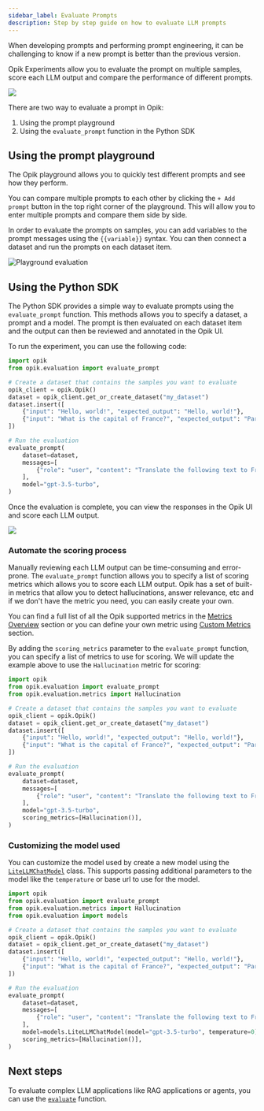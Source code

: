 ```yaml
---
sidebar_label: Evaluate Prompts
description: Step by step guide on how to evaluate LLM prompts
---
```


When developing prompts and performing prompt engineering, it can be challenging to know if a new prompt is better than the previous version.

Opik Experiments allow you to evaluate the prompt on multiple samples, score each LLM output and compare the performance of different prompts.

<Frame>
  <img src="/static/img/evaluation/experiment_items.png" />
</Frame>

There are two way to evaluate a prompt in Opik:

1. Using the prompt playground
2. Using the `evaluate_prompt` function in the Python SDK

## Using the prompt playground

The Opik playground allows you to quickly test different prompts and see how they perform.

You can compare multiple prompts to each other by clicking the `+ Add prompt` button in the top right corner of the playground. This will allow you to enter multiple prompts and compare them side by side.

In order to evaluate the prompts on samples, you can add variables to the prompt messages using the `{{variable}}` syntax. You can then connect a dataset and run the prompts on each dataset item.

![Playground evaluation](/static/img/evaluation/playground_evaluation.gif)

## Using the Python SDK

The Python SDK provides a simple way to evaluate prompts using the `evaluate_prompt` function. This methods allows you to specify a dataset, a prompt and a model. The prompt is then evaluated on each dataset item and the output can then be reviewed and annotated in the Opik UI.

To run the experiment, you can use the following code:

```python
import opik
from opik.evaluation import evaluate_prompt

# Create a dataset that contains the samples you want to evaluate
opik_client = opik.Opik()
dataset = opik_client.get_or_create_dataset("my_dataset")
dataset.insert([
    {"input": "Hello, world!", "expected_output": "Hello, world!"},
    {"input": "What is the capital of France?", "expected_output": "Paris"},
])

# Run the evaluation
evaluate_prompt(
    dataset=dataset,
    messages=[
        {"role": "user", "content": "Translate the following text to French: {{input}}"},
    ],
    model="gpt-3.5-turbo",
)
```

Once the evaluation is complete, you can view the responses in the Opik UI and score each LLM output.

<Frame>
  <img src="/static/img/evaluation/experiment_items.png" />
</Frame>

### Automate the scoring process

Manually reviewing each LLM output can be time-consuming and error-prone. The `evaluate_prompt` function allows you to specify a list of scoring metrics which allows you to score each LLM output. Opik has a set of built-in metrics that allow you to detect hallucinations, answer relevance, etc and if we don't have the metric you need, you can easily create your own.

You can find a full list of all the Opik supported metrics in the [Metrics Overview](/docs/evaluation/metrics/overview) section or you can define your own metric using [Custom Metrics](/docs/evaluation/metrics/custom_metric) section.

By adding the `scoring_metrics` parameter to the `evaluate_prompt` function, you can specify a list of metrics to use for scoring. We will update the example above to use the `Hallucination` metric for scoring:

```python
import opik
from opik.evaluation import evaluate_prompt
from opik.evaluation.metrics import Hallucination

# Create a dataset that contains the samples you want to evaluate
opik_client = opik.Opik()
dataset = opik_client.get_or_create_dataset("my_dataset")
dataset.insert([
    {"input": "Hello, world!", "expected_output": "Hello, world!"},
    {"input": "What is the capital of France?", "expected_output": "Paris"},
])

# Run the evaluation
evaluate_prompt(
    dataset=dataset,
    messages=[
        {"role": "user", "content": "Translate the following text to French: {{input}}"},
    ],
    model="gpt-3.5-turbo",
    scoring_metrics=[Hallucination()],
)
```

### Customizing the model used

You can customize the model used by create a new model using the [`LiteLLMChatModel`](https://www.comet.com/docs/opik/python-sdk-reference/Objects/LiteLLMChatModel.html) class. This supports passing additional parameters to the model like the `temperature` or base url to use for the model.

```python
import opik
from opik.evaluation import evaluate_prompt
from opik.evaluation.metrics import Hallucination
from opik.evaluation import models

# Create a dataset that contains the samples you want to evaluate
opik_client = opik.Opik()
dataset = opik_client.get_or_create_dataset("my_dataset")
dataset.insert([
    {"input": "Hello, world!", "expected_output": "Hello, world!"},
    {"input": "What is the capital of France?", "expected_output": "Paris"},
])

# Run the evaluation
evaluate_prompt(
    dataset=dataset,
    messages=[
        {"role": "user", "content": "Translate the following text to French: {{input}}"},
    ],
    model=models.LiteLLMChatModel(model="gpt-3.5-turbo", temperature=0),
    scoring_metrics=[Hallucination()],
)
```

## Next steps

To evaluate complex LLM applications like RAG applications or agents, you can use the [`evaluate`](/docs/evaluation/evaluate_your_llm) function.
